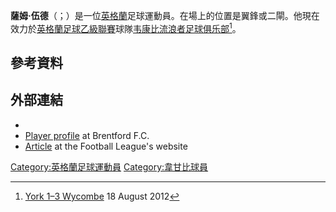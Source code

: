 '''薩姆·伍德'''（{{lang-en|Sam Wood}}；{{bd|1986年|8月9日}}）是一位[[英格蘭|英格蘭]]足球運動員。在場上的位置是翼鋒或二閘。他現在效力於[[英格蘭足球乙級聯賽|英格蘭足球乙級聯賽]]球隊[[韦康比流浪者足球俱乐部|韦康比流浪者足球俱乐部]]<ref>[http://www.bbc.co.uk/sport/0/football/19221460 York 1–3 Wycombe] {{Wayback|url=http://www.bbc.co.uk/sport/0/football/19221460 |date=20160125044812 }} 18 August 2012</ref>。

==參考資料==
{{Reflist}}

==外部連結==
* {{soccerbase|49537}}
* [http://www.brentfordfc.co.uk/page/FirstTeamProfiles/0,,10421~33489,00.html Player profile] {{Wayback|url=http://www.brentfordfc.co.uk/page/FirstTeamProfiles/0,,10421~33489,00.html |date=20120829114258 }} at Brentford F.C.
* [https://web.archive.org/web/20091101153233/http://www.football-league.co.uk/league1/news/we-can-do-a-posh-20091030_2248206_1841686 Article] at the Football League's website

{{DEFAULTSORT:Wood, Sam}}
[[Category:英格蘭足球運動員|Category:英格蘭足球運動員]]
[[Category:韋甘比球員|Category:韋甘比球員]]